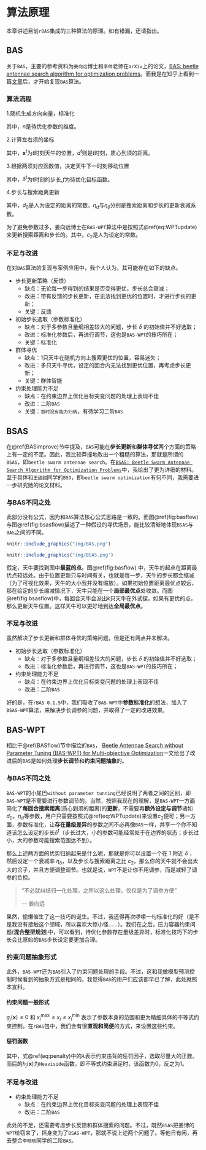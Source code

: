 # 算法原理 {#algorithm}

本章讲述目前`rBAS`集成的三种算法的原理。如有错漏，还请指出。

## BAS
关于`BAS`，主要的参考资料为`姜向远`博士和`李帅`老师在`arXiv`上的论文，[BAS: beetle antennae search algorithm for optimization problems](https://arxiv.org/abs/1710.10724)。而我是在知乎上看到一篇[文章](https://zhuanlan.zhihu.com/p/30742461)后，才开始复现`BAS`算法。

### 算法流程 {#BASflow}

1.随机生成方向向量，标准化

\begin{equation}
\overrightarrow{\mathbf{b}}=\frac{\text{rnd}(n,1)}{\|\text{rnd}(n,1)\|}
(\#eq:dir)
\end{equation}

其中，$n$是待优化参数的维度。

2.计算左右须的坐标

\begin{equation}
\begin{split}
\mathbf{x}_r&=\mathbf{x}^t+d^t\overrightarrow{\mathbf{b}} \\
\mathbf{x}_l&=\mathbf{x}^t-d^t\overrightarrow{\mathbf{b}}
\end{split}
(\#eq:xlxr)
\end{equation}

其中，$\mathbf{x}^t$为$t$时刻天牛的位置，$d^t$则是$t$时刻，质心到须的距离。

3.根据两须对应函数值，决定天牛下一时刻移动位置

\begin{equation}
\mathbf{x}^t=\mathbf{x}^{t-1}+\delta^t\overrightarrow{\mathbf{b}}\text{sign}(f(\mathbf{x}_r)-f(\mathbf{x}_l))
(\#eq:xupdate)
\end{equation}

其中，$\delta^t$为t时刻的步长,$f$为待优化目标函数。

4.步长与搜索距离更新


\begin{align}
d^t&= \eta_d d^{t-1}+d_0 (\#eq:dupdate)\\
\delta^t&=\eta_{\delta} \delta^{t-1} (\#eq:deltaupdate)
\end{align}


其中，$d_0$是人为设定的距离的常数，$\eta_d$与$\eta_\delta$分别是搜索距离和步长的更新衰减系数。

为了避免参数过多，姜向远博士在`BAS-WPT`算法中是按照式\@ref(eq:WPTupdate)来更新搜索距离和步长的。其中，$c_2$是人为设定的常数。
\begin{equation}
\begin{split}
\delta^t&=\eta_{\delta} \delta^{t-1}\\
d^t &= \frac{\delta^t}{c_2}\\
\end{split}
(\#eq:WPTupdate) 
\end{equation}

### 不足与改进 {#BASimprove}

在对`BAS`算法的复现与案例应用中，我个人认为，其可能存在如下的缺点。

- 步长更新策略（反馈）
    + 缺点：无论每一步得到的结果是否变得更优，步长总会衰减；
    + 改进：带有反馈的步长更新，在无法找到更优的位置时，才进行步长的更新；
    + 关键：反馈
- 初始步长选取（参数标准化）
    + 缺点：对于多参数且量纲相差较大的问题，步长 $\delta$ 的初始值并不好选取；
    + 改进：标准化参数后，再进行调节，这也是`BAS-WPT`的技巧所在；
    + 关键：标准化
- 群体寻优
    + 缺点：1只天牛在随机方向上搜索更优的位置，容易迷失；
    + 改进：多只天牛寻优，设定的回合内无法找到更优位置，再考虑步长更新；
    + 关键：群体智能
- 约束处理能力不足
    + 缺点：在约束边界上优化目标突变问题的处理上表现不佳
    + 改进：二阶`BAS`
    + 关键：`暂时没有能力归纳`，有待学习二阶`BAS`

## BSAS

在\@ref(BASimprove)节中提及，`BAS`可能在**步长更新**和**群体寻优**两个方面的策略上有一定的不足。因此，我比较莽撞地改出一个粗糙的算法，那就是所谓的`BSAS`，即`beetle swarm antennae search`。在[`BSAS: Beetle Swarm Antennae Search Algorithm for Optimization Problems`](https://arxiv.org/abs/1807.10470)中，我给出了更为详细的材料。至于具体和`王甜甜`同学的`BSO`，即`beetle swarm optimization`有何不同，我需要进一步研究她的论文材料。

### 与BAS不同之处 {#BSASflow}
此部分没有公式，因为和`BAS`算法核心公式思路是一致的。而图\@ref(fig:basflow)与图\@ref(fig:bsasflow)描述了一种假设的寻优场景，能比较清晰地体现`BSAS`与`BAS`之间的不同。

```{r basflow, fig.cap='BAS寻优过程示意', out.width='80%', fig.align='center', echo=FALSE}
knitr::include_graphics("img/BAS.png")
```

```{r bsasflow, fig.cap='BSAS寻优过程示意', out.width='80%', fig.align='center', echo=FALSE}
knitr::include_graphics("img/BSAS.png")
```

假定，天牛要找到图中**最蓝的点**。图\@ref(fig:basflow) 中，天牛的起点在距离最优点较远处。由于位置更新只与时间有关，也就是每一步，天牛的步长都会缩减（为了可视化效果，天牛的大小我并没有缩放）。如果初始位置距离最优点较远，那在给定的步长缩减情况下，天牛只能在一个**局部最优点**处收敛。而图\@ref(fig:bsasflow)中，每回合天牛会派出$k$只天牛在外试探，如果有更优的点，那么更新天牛位置。这样天牛可以更好地到达**全局最优点**。

### 不足与改进 {#BSASimprove}

虽然解决了步长更新和群体寻优的策略问题，但是还有两点并未解决。

- 初始步长选取（参数标准化）
    + 缺点：对于多参数且量纲相差较大的问题，步长 $\delta$ 的初始值并不好选取；
    + 改进：标准化参数后，再进行调节，这也是`BAS-WPT`的技巧所在；
- 约束处理能力不足
    + 缺点：在约束边界上优化目标突变问题的处理上表现不佳
    + 改进：二阶`BAS`

好的是，在`rBAS 0.1.5`中，我们吸收了`BAS-WPT`中**参数标准化**的想法，加入了`BSAS-WPT`算法，来解决步长调参的问题，并取得了一定的改进效果。

## BAS-WPT

相比于\@ref(BASflow)节中描绘的`BAS`，
[Beetle Antennae Search without Parameter Tuning (BAS-WPT) for Multi-objective Optimization](https://arxiv.org/abs/1711.02395)一文给出了改进后的`BAS`是如何处理**步长调节**和**约束问题抽象**的。

### 与BAS不同之处 {#BASWPTflow}

`BAS-WPT`的小尾巴`without parameter tunning`已经说明了两者之间的区别，即`BAS-WPT`是不需要进行参数调节的。当然，按照我现在的理解，是`BAS-WPT`一方面简化了**每回合搜索距离**(质心到须的距离)的**更新**，不需要再**额外设定与调节**诸如$d_0$，$\eta_d$等参数，用户只需要按照式\@ref(eq:WPTupdate)来设置$c_2$便可；另一方面，参数标准化，让**存在量级差异**的参数之间不必再像`BAS`一样，共享一个你不知道该怎么设定的步长$\delta^t$（步长过大，小的参数可能经常处于在边界的状态；步长过小，大的参数可能搜索范围达不到）。

那么上述两方面的优势归纳起来是什么呢，那就是你可以设置一个在 $1$ 附近 $\delta$ ，然后设定一个衰减率 $\eta_{\delta}$，以及步长与搜索距离之比 $c_2$，那么你的天牛就不会出太大的岔子，并且方便调整调节。也就是说，`WPT`不是让你不用调参，而是减轻了调参的负担。

> "不必就纠结归一化处理，之所以这么处理，仅仅是为了调参方便"
>
> --- 姜向远

果然，偷懒催生了这一技巧的诞生。不过，我还得再次啰嗦一句标准化的好（是不是我没有接触这个领域，所以喜欢大惊小怪……）。我们在之后，压力容器约束问题(**混合整型规划**)中，可以看到，待优化参数存在量级差异时，标准化技巧下的步长会比原始的`BAS`步长设定要更加合理。

### 约束问题抽象形式 {#constrform}

此外，`BAS-WPT`还为`BAS`引入了约束问题处理的手段。不过，这和我做模型预测控制时候看到的抽象方式是相同的。我觉得`BAS`的用户们应该都早已了解，此处就照本宣科。

#### 约束问题一般形式

\begin{equation}
\begin{split}
& \frac{\text{Minimize}}{\text{Maximize}} f(\mathbf{x}) \\
s.t.  & g_j(\mathbf{x})\leq 0, j=1, \cdots, K \\
& x^\text{max}_i \leq x_i \leq x^\text{min}_i, i=1, \cdots N
\end{split}
(\#eq:ConProb)
\end{equation}

$g_j(\mathbf{x})\leq 0$ 和 $x^\text{max}_i \leq x_i \leq x^\text{min}_i$ 表示了参数本身的范围和更为精细具体的不等式约束控制。在`rBAS`包中，我们会有很**直观和简便**的方式，来设置这些约束。

#### 惩罚函数

\begin{equation}
F(\mathbf{x})=f(\mathbf{x})+\lambda\sum_{j=1}^{K}h_j(\mathbf{x})g_j(\mathbf{x})
(\#eq:penalty)
\end{equation}


\begin{equation}
h_j(\mathbf{x}) = \begin{cases} 
1, & g_j(\mathbf{x})>0 \\ 
0, & g_j(\mathbf{x})\leq0
\end{cases}
(\#eq:violation)
\end{equation}

其中，式\@ref(eq:penalty)中的$\lambda$表示约束违背的惩罚因子，选取尽量大的正数。而后的$h_j(\mathbf{x})$为`Heaviside`函数，即不等式约束满足时，该函数为0，反之为1。

### 不足与改进 {#BSASimprove}

- 约束处理能力不足
    + 缺点：在约束边界上优化目标突变问题的处理上表现不佳
    + 改进：二阶`BAS`
    
此处的不足，还需要考虑步长反馈和群体搜索的问题。不过，既然`BSAS`把姜博的`WPT`给窃来了，摇身变为了`BSAS-WPT`，那就不说上述两个问题了。等他日有闲，再去整合`李晓晓`同学的二阶`BAS`。

